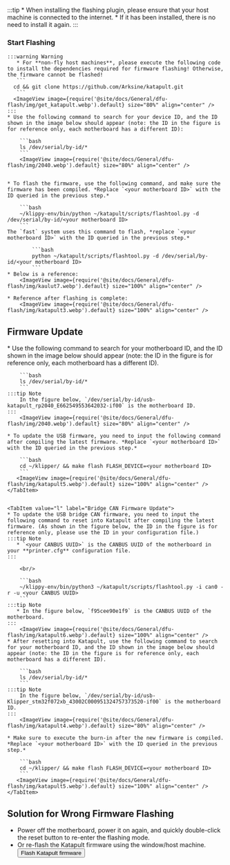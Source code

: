 :::tip
    * When installing the flashing plugin, please ensure that your host machine is connected to the internet.
    * If it has been installed, there is no need to install it again.
:::

### Start Flashing

    :::warning Warning
       * For **non-fly host machines**, please execute the following code to install the dependencies required for firmware flashing! Otherwise, the firmware cannot be flashed!
       ```
      cd && git clone https://github.com/Arksine/katapult.git
       ```
      <ImageView image={require('@site/docs/General/dfu-flash/img/get_katapult.webp').default} size="80%" align="center" />
    :::
    * Use the following command to search for your device ID, and the ID shown in the image below should appear (note: the ID in the figure is for reference only, each motherboard has a different ID):

        ```bash
        ls /dev/serial/by-id/*
        ```
        <ImageView image={require('@site/docs/General/dfu-flash/img/2040.webp').default} size="80%" align="center" />


    * To flash the firmware, use the following command, and make sure the firmware has been compiled. *Replace `<your motherboard ID>` with the ID queried in the previous step.*

        ```bash
        ~/klippy-env/bin/python ~/katapult/scripts/flashtool.py -d /dev/serial/by-id/<your motherboard ID>
        ```
    The `fast` system uses this command to flash, *replace `<your motherboard ID>` with the ID queried in the previous step.*
    
            ```bash
            python ~/katapult/scripts/flashtool.py -d /dev/serial/by-id/<your motherboard ID>
            ```
    * Below is a reference:
        <ImageView image={require('@site/docs/General/dfu-flash/img/kaulut7.webp').default} size="100%" align="center" />

    * Reference after flashing is complete:
        <ImageView image={require('@site/docs/General/dfu-flash/img/katapult3.webp').default} size="100%" align="center" />

## Firmware Update

<Tabs>
    <TabItem value="w" label="USB Firmware Update" default>
    * Use the following command to search for your motherboard ID, and the ID shown in the image below should appear (note: the ID in the figure is for reference only, each motherboard has a different ID).

        ```bash
        ls /dev/serial/by-id/*
        ```
    :::tip Note
        In the figure below, `/dev/serial/by-id/usb-katapult_rp2040_E662549553642032-if00` is the motherboard ID.
    :::
        <ImageView image={require('@site/docs/General/dfu-flash/img/2040.webp').default} size="80%" align="center" />

    * To update the USB firmware, you need to input the following command after compiling the latest firmware. *Replace `<your motherboard ID>` with the ID queried in the previous step.*

        ```bash
        cd ~/klipper/ && make flash FLASH_DEVICE=<your motherboard ID>
        ```
       <ImageView image={require('@site/docs/General/dfu-flash/img/katapult5.webp').default} size="100%" align="center" />
    </TabItem>


    <TabItem value="l" label="Bridge CAN Firmware Update">
    * To update the USB bridge CAN firmware, you need to input the following command to reset into Katapult after compiling the latest firmware. (As shown in the figure below, the ID in the figure is for reference only, please use the ID in your configuration file.)
    :::tip Note
       * `<your CANBUS UUID>` is the CANBUS UUID of the motherboard in your **printer.cfg** configuration file.
    :::
        
        <br/>

        ```bash
        ~/klippy-env/bin/python3 ~/katapult/scripts/flashtool.py -i can0 -r -u <your CANBUS UUID>
        ```
    :::tip Note
       * In the figure below, `f95cee90e1f9` is the CANBUS UUID of the motherboard.
    :::
        <ImageView image={require('@site/docs/General/dfu-flash/img/katapult6.webp').default} size="100%" align="center" />
    * After resetting into Katapult, use the following command to search for your motherboard ID, and the ID shown in the image below should appear (note: the ID in the figure is for reference only, each motherboard has a different ID).

        ```bash
        ls /dev/serial/by-id/*
        ```
    :::tip Note
        In the figure below, `/dev/serial/by-id/usb-Klipper_stm32f072xb_43002C000951324757373520-if00` is the motherboard ID.
    :::
        <ImageView image={require('@site/docs/General/dfu-flash/img/katapult4.webp').default} size="80%" align="center" />

    * Make sure to execute the burn-in after the new firmware is compiled. *Replace `<your motherboard ID>` with the ID queried in the previous step.*

        ```bash
        cd ~/klipper/ && make flash FLASH_DEVICE=<your motherboard ID>
        ```
       <ImageView image={require('@site/docs/General/dfu-flash/img/katapult5.webp').default} size="100%" align="center" />
    </TabItem>

</Tabs>

## Solution for Wrong Firmware Flashing

* Power off the motherboard, power it on again, and quickly double-click the reset button to re-enter the flashing mode.
* Or re-flash the Katapult firmware using the window/host machine. <Button variant="contained" disableElevation href="/docs/ProductDoc/MainBoard/fly-d/fly-d5/flash/bl#enter_dfu_flashing_mode">Flash Katapult firmware</Button>
